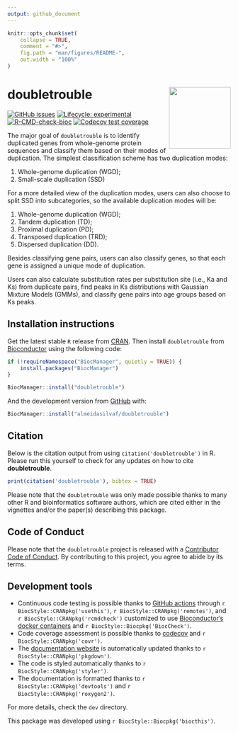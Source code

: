 ```yaml
---
output: github_document
---
```


<!-- README.md is generated from README.Rmd. Please edit that file -->

```r
knitr::opts_chunk$set(
    collapse = TRUE,
    comment = "#>",
    fig.path = "man/figures/README-",
    out.width = "100%"
)
```

# doubletrouble <img src="man/figures/logo.png" align="right" height="139" />

<!-- badges: start -->
[![GitHub issues](https://img.shields.io/github/issues/almeidasilvaf/doubletrouble)](https://github.com/almeidasilvaf/doubletrouble/issues)
[![Lifecycle: experimental](https://img.shields.io/badge/lifecycle-experimental-orange.svg)](https://lifecycle.r-lib.org/articles/stages.html#experimental)
[![R-CMD-check-bioc](https://github.com/almeidasilvaf/doubletrouble/workflows/R-CMD-check-bioc/badge.svg)](https://github.com/almeidasilvaf/doubletrouble/actions)
[![Codecov test
coverage](https://codecov.io/gh/almeidasilvaf/doubletrouble/branch/master/graph/badge.svg)](https://codecov.io/gh/almeidasilvaf/doubletrouble?branch=master)
<!-- badges: end -->

The major goal of `doubletrouble` is to identify duplicated genes from
whole-genome protein sequences and classify them based on their modes
of duplication. The simplest classification scheme has two duplication modes: 

1. Whole-genome duplication (WGD);
2. Small-scale duplication (SSD)

For a more detailed view of the duplication modes, users can also choose to
split SSD into subcategories, so the available duplication modes will be:

1. Whole-genome duplication (WGD);
2. Tandem duplication (TD);
3. Proximal duplication (PD);
4. Transposed duplication (TRD);
5. Dispersed duplication (DD).

Besides classifying gene pairs, users can also classify genes, so that
each gene is assigned a unique mode of duplication.

Users can also calculate substitution rates per substitution site (i.e., Ka
and Ks) from duplicate pairs, find peaks in Ks distributions with Gaussian
Mixture Models (GMMs), and classify gene pairs into age groups based on Ks
peaks.

## Installation instructions

Get the latest stable `R` release from [CRAN](http://cran.r-project.org/). Then install `doubletrouble` from [Bioconductor](http://bioconductor.org/) using the following code:

```r
if (!requireNamespace("BiocManager", quietly = TRUE)) {
    install.packages("BiocManager")
}

BiocManager::install("doubletrouble")
```

And the development version from [GitHub](https://github.com/almeidasilvaf/doubletrouble) with:

```r
BiocManager::install("almeidasilvaf/doubletrouble")
```

## Citation

Below is the citation output from using `citation('doubletrouble')` in R. Please
run this yourself to check for any updates on how to cite __doubletrouble__.

```r
print(citation('doubletrouble'), bibtex = TRUE)
```

Please note that the `doubletrouble` was only made possible thanks to many other R and bioinformatics software authors, which are cited either in the vignettes and/or the paper(s) describing this package.

## Code of Conduct

Please note that the `doubletrouble` project is released with a [Contributor Code of Conduct](http://bioconductor.org/about/code-of-conduct/). By contributing to this project, you agree to abide by its terms.

## Development tools

* Continuous code testing is possible thanks to [GitHub actions](https://www.tidyverse.org/blog/2020/04/usethis-1-6-0/)  through `r BiocStyle::CRANpkg('usethis')`, `r BiocStyle::CRANpkg('remotes')`, and `r BiocStyle::CRANpkg('rcmdcheck')` customized to use [Bioconductor's docker containers](https://www.bioconductor.org/help/docker/) and `r BiocStyle::Biocpkg('BiocCheck')`.
* Code coverage assessment is possible thanks to [codecov](https://codecov.io/gh) and `r BiocStyle::CRANpkg('covr')`.
* The [documentation website](http://almeidasilvaf.github.io/doubletrouble) is automatically updated thanks to `r BiocStyle::CRANpkg('pkgdown')`.
* The code is styled automatically thanks to `r BiocStyle::CRANpkg('styler')`.
* The documentation is formatted thanks to `r BiocStyle::CRANpkg('devtools')` and `r BiocStyle::CRANpkg('roxygen2')`.

For more details, check the `dev` directory.

This package was developed using `r BiocStyle::Biocpkg('biocthis')`.


